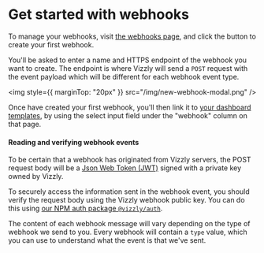 # Get started with webhooks

To manage your webhooks, visit [the webhooks page](https://app.vizzly.co/webhooks), and click the button to create your first webhook.

You'll be asked to enter a name and HTTPS endpoint of the webhook you want to create. The endpoint is where Vizzly will send a
`POST` request with the event payload which will be different for each webhook event type.

<img style={{ marginTop: "20px" }} src="/img/new-webhook-modal.png" />

Once have created your first webhook, you'll then link it to [your dashboard templates](https://app.vizzly.co/dashboards), by
using the select input field under the "webhook" column on that page.

#### Reading and verifying webhook events

To be certain that a webhook has originated from Vizzly servers, the POST request body will be a [Json Web Token (JWT)](https://jwt.io)
signed with a private key owned by Vizzly.

To securely access the information sent in the webhook event, you should verify the request body using the Vizzly webhook
public key. You can do this using [our NPM auth package `@vizzly/auth`](https://www.npmjs.com/package/@vizzly/auth).

The content of each webhook message will vary depending on the type of webhook we send to you. Every webhook
will contain a `type` value, which you can use to understand what the event is that we've sent.
